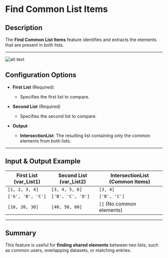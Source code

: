 # Find Common List Items  

## Description

The **Find Common List Items** feature identifies and extracts the elements that are present in both lists.  

---  
![alt text](../../../assets/variable/find-common-list-items.png)

## Configuration Options  

- **First List** (Required)  
  - Specifies the first list to compare.  

- **Second List** (Required)  
  - Specifies the second list to compare.  

- **Output**  
  - **IntersectionList**: The resulting list containing only the common elements from both lists.  

---  

## Input & Output Example  

| **First List (var_List1)** | **Second List (var_List2)** | **IntersectionList (Common Items)** |
|----------------------------|----------------------------|----------------------------------|
| `[1, 2, 3, 4]`             | `[3, 4, 5, 6]`             | `[3, 4]`                        |
| `['A', 'B', 'C']`          | `['B', 'C', 'D']`         | `['B', 'C']`                    |
| `[10, 20, 30]`             | `[40, 50, 60]`            | `[]` (No common elements)       |

---  

## Summary

This feature is useful for **finding shared elements** between two lists, such as common users, overlapping datasets, or matching entries.